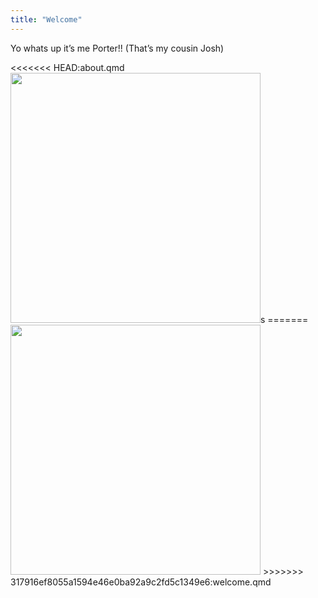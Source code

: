 ```yaml
---
title: "Welcome"
---
```


Yo whats up it's me Porter!! (That's my cousin Josh)

<<<<<<< HEAD:about.qmd
![](images/porter.png){width=400}s
=======
![](images/porter.png){width=400}
>>>>>>> 317916ef8055a1594e46e0ba92a9c2fd5c1349e6:welcome.qmd
